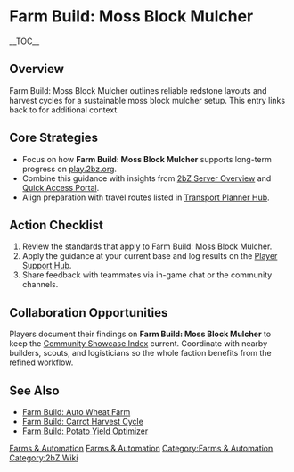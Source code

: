 {{Short description|Farm Build: Moss Block Mulcher outlines reliable redstone layouts and harvest cycles for a sustainable moss block mulcher setup}}
= Farm Build: Moss Block Mulcher =
{{2bZ Navbox}}
__TOC__

== Overview ==
Farm Build: Moss Block Mulcher outlines reliable redstone layouts and harvest cycles for a
sustainable moss block mulcher setup. This entry links back to [[Category:Farms &
Automation|Farms & Automation]] for additional context.

== Core Strategies ==
* Focus on how '''Farm Build: Moss Block Mulcher''' supports long-term progress on [[play.2bz.org]].
* Combine this guidance with insights from [[2bZ Server Overview]] and [[Quick Access Portal]].
* Align preparation with travel routes listed in [[Transport Planner Hub]].

== Action Checklist ==
# Review the [[Category:Farms & Automation|Farms & Automation]] standards that apply to Farm Build: Moss Block Mulcher.
# Apply the guidance at your current base and log results on the [[Player Support Hub]].
# Share feedback with teammates via in-game chat or the community channels.

== Collaboration Opportunities ==
Players document their findings on '''Farm Build: Moss Block Mulcher''' to keep the
[[Community Showcase Index]] current. Coordinate with nearby builders, scouts, and
logisticians so the whole faction benefits from the refined workflow.

== See Also ==
* [[Farm Build: Auto Wheat Farm]]
* [[Farm Build: Carrot Harvest Cycle]]
* [[Farm Build: Potato Yield Optimizer]]

[[Category:Farms & Automation]]
[[Category:2bZ Wiki]]
